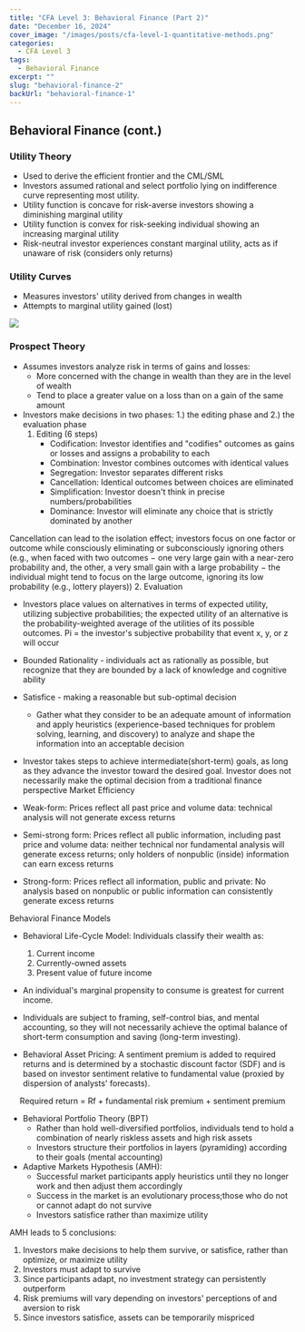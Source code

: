 ---
title: "CFA Level 3: Behavioral Finance (Part 2)"
date: "December 16, 2024"
cover_image: "/images/posts/cfa-level-1-quantitative-methods.png"
categories:
  - CFA Level 3
tags:
  - Behavioral Finance
excerpt: ""
slug: "behavioral-finance-2"
backUrl: "behavioral-finance-1"
---

## Behavioral Finance (cont.)

### Utility Theory

- Used to derive the efficient frontier and the CML/SML
- Investors assumed rational and select portfolio lying on indifference curve representing most utility.
- Utility function is concave for risk-averse investors showing a diminishing marginal utility
- Utility function is convex for risk-seeking individual showing an increasing marginal utility
- Risk-neutral investor experiences constant marginal utility, acts as if unaware of risk (considers only returns)

### Utility Curves

- Measures investors' utility derived from changes in wealth
- Attempts to marginal utility gained (lost)

<img src="/img/risk-averse-curve.png" className="w-[400px]" />

### Prospect Theory

- Assumes investors analyze risk in terms of gains and losses:
  - More concerned with the change in wealth than they are in the level of wealth
  - Tend to place a greater value on a loss than on a gain of the same amount
- Investors make decisions in two phases: 1.) the editing phase and 2.) the evaluation phase
  1. Editing (6 steps)
     - Codification: Investor identifies and "codifies" outcomes as gains or losses and assigns a probability to each
     - Combination: Investor combines outcomes with identical values
     - Segregation: Investor separates different risks
     - Cancellation: Identical outcomes between choices are eliminated
     - Simplification: Investor doesn't think in precise numbers/probabilities
     - Dominance: Investor will eliminate any choice that is strictly dominated by another

Cancellation can lead to the isolation effect; investors focus on one factor or outcome while consciously eliminating or subconsciously ignoring others (e.g., when faced with two outcomes − one very large gain with a near-zero probability and, the other, a very small gain with a large probability − the individual might tend to focus on the large outcome, ignoring its low probability (e.g., lottery players)) 2. Evaluation

- Investors place values on alternatives in terms of expected utility, utilizing subjective probabilities; the expected utility of an alternative is the probability-weighted average of the utilities of its possible outcomes.
  Pi = the investor's subjective probability that event x, y, or z will occur

- Bounded Rationality - individuals act as rationally as possible, but recognize that they are bounded by a lack of knowledge and cognitive ability
- Satisfice - making a reasonable but sub-optimal decision

  - Gather what they consider to be an adequate amount of information and apply heuristics (experience-based techniques for problem solving, learning, and discovery) to analyze and shape the information into an acceptable decision

- Investor takes steps to achieve intermediate(short-term) goals, as long as they advance the investor toward the desired goal. Investor does not necessarily make the optimal decision from a traditional finance perspective
  Market Efficiency

- Weak-form: Prices reflect all past price and volume data: technical analysis will not generate excess returns
- Semi-strong form: Prices reflect all public information, including past price and volume data: neither technical nor fundamental analysis will generate excess returns; only holders of nonpublic (inside) information can earn excess returns
- Strong-form: Prices reflect all information, public and private: No analysis based on nonpublic or public information can consistently generate excess returns

Behavioral Finance Models

- Behavioral Life-Cycle Model: Individuals classify their wealth as:

  1. Current income
  2. Currently-owned assets
  3. Present value of future income

- An individual's marginal propensity to consume is greatest for current income.
- Individuals are subject to framing, self-control bias, and mental accounting, so they will not necessarily achieve the optimal balance of short-term consumption and saving (long-term investing).

- Behavioral Asset Pricing: A sentiment premium is added to required returns and is determined by a stochastic discount factor (SDF) and is based on investor sentiment relative to fundamental value (proxied by dispersion of analysts' forecasts).

```math
\text {Required return = Rf + fundamental risk premium + sentiment premium}
```

- Behavioral Portfolio Theory (BPT)
  - Rather than hold well-diversified portfolios, individuals tend to hold a combination of nearly riskless assets and high risk assets
  - Investors structure their portfolios in layers (pyramiding) according to their goals (mental accounting)
- Adaptive Markets Hypothesis (AMH):
  - Successful market participants apply heuristics until they no longer work and then adjust them accordingly
  - Success in the market is an evolutionary process;those who do not or cannot adapt do not survive
  - Investors satisfice rather than maximize utility

AMH leads to 5 conclusions:

1. Investors make decisions to help them survive, or satisfice, rather than optimize, or maximize utility
2. Investors must adapt to survive
3. Since participants adapt, no investment strategy can persistently outperform
4. Risk premiums will vary depending on investors' perceptions of and aversion to risk
5. Since investors satisfice, assets can be temporarily mispriced
